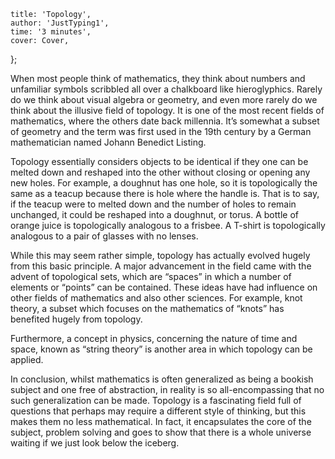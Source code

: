 

    title: 'Topology',
    author: 'JustTyping1',
    time: '3 minutes',
    cover: Cover,
};

When most people think of mathematics, they think about numbers and unfamiliar symbols
scribbled all over a chalkboard like hieroglyphics. Rarely do we think about visual algebra
or geometry, and even more rarely do we think about the illusive field of topology.
It is one of the most recent fields of mathematics, where the others date back millennia. 
It’s somewhat a subset of geometry and the term was first used in the 19th century by a 
German mathematician named Johann Benedict Listing.

Topology essentially considers objects to be identical if they one can be melted down and
reshaped into the other without closing or opening any new holes. For example, a doughnut
has one hole, so it is topologically the same as a teacup because there is hole where the
handle is. That is to say, if the teacup were to melted down and the number of holes to remain
unchanged, it could be reshaped into a doughnut, or torus. A bottle of orange juice is topologically
analogous to a frisbee. A T-shirt is topologically analogous to a pair of glasses with no lenses.

While this may seem rather simple, topology has actually evolved hugely from this basic principle.
A major advancement in the field came with the advent of topological sets, which are “spaces” in which a
number of elements or “points” can be contained. These ideas have had influence on other fields of mathematics
and also other sciences. For example, knot theory, a subset which focuses on the mathematics of
“knots” has benefited hugely from topology. 

Furthermore, a concept in physics, concerning the nature of time and space, known as “string theory”
is another area in which topology can be applied.

In conclusion, whilst mathematics is often generalized as being a bookish subject and one free
of abstraction, in reality is so all-encompassing that no such generalization can be made. Topology
is a fascinating field full of questions that perhaps may require a different style of thinking,
but this makes them no less mathematical. In fact, it encapsulates the core of the subject, problem
solving and goes to show that there is a whole universe waiting if we just look below the iceberg.
